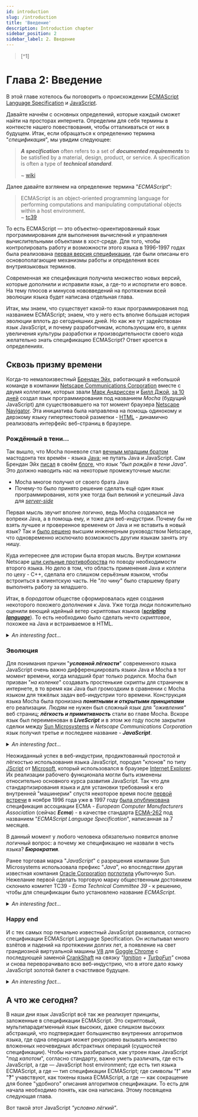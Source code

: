 ```yaml
---
id: introduction
slug: /introduction
title: 'Введение'
description: Introduction chapter
sidebar_position: 2
sidebar_label: 2. Введение
---
```



<ChapterInfo type='informal' complexity='easy' time='14' />
<BlockQuote id={1}>[^1]</BlockQuote>

# Глава 2: Введение

В этой главе хотелось бы поговорить о происхождении
[ECMAScript Language Specification](https://tc39.es/ecma262/multipage/) и
[JavaScript](https://en.wikipedia.org/wiki/JavaScript).

Давайте начнём с основных определений, которые каждый сможет найти на просторах интернета. Определим
для себя термины в контексте нашего повествования, чтобы отталкиваться от них в будущем. Итак, если
обращаться к определению термина "_спецификация_", мы увидим следующее:

> **_A specification_** often refers to a set of **_documented requirements_** to be satisfied by a
> material, design, product, or service. A specification is often a type of **_technical
> standard_**.
>
> ~ [wiki](<https://en.wikipedia.org/wiki/Specification_(technical_standard)>)

Далее давайте взглянем на определение термина "_ECMAScript_":

> ECMAScript is an object-oriented programming language for performing computations and manipulating
> computational objects within a host environment.  
>  ~ [tc39](https://tc39.es/ecma262/multipage/overview.html#sec-overview)

То есть ECMAScript — это объектно-ориентированный язык программирования для выполнения вычислений и
управления вычислительными объектами в хост-среде. Для того, чтобы контролировать работу и
возможности этого языка в 1996-1997 годах была реализована
[первая версия спецификации](https://web.archive.org/web/19981203070212/http://cgi.netscape.com/newsref/pr/newsrelease289.html),
где были описаны его основополагающие механизмы работы и определения всех внутриязыковых терминов.

Современная же спецификация получила множество новых версий, которые дополнили и исправили язык, а
где-то и испортили его вовсе. На тему плюсов и минусов нововведений на протяжении всей эволюции
языка будет написана отдельная глава.

Итак, мы знаем, что существует какой-то язык программирования под названием ECMAScript; знаем, что у
него есть вполне большая история эволюции вплоть до сегодняшних дней. Но как же тут задействован
язык JavaScript, и почему разработчикам, использующим его, в целях увеличения культуры разработки и
производительности своего кода желательно знать спецификацию ECMAScript? Ответ кроется в
определениях.

## Сквозь призму времени

Когда-то немалоизвестный [Брендан Эйх](https://en.wikipedia.org/wiki/Brendan_Eich), работающий в
небольшой команде в компании
[Netscape Communications Corporation](https://en.wikipedia.org/wiki/Netscape) вместе с двумя
коллегами, которых звали [Марк Андриссен](https://en.wikipedia.org/wiki/Marc_Andreessen) и
[Билл Джой](https://en.wikipedia.org/wiki/Bill_Joy),
[за 10 дней](https://brendaneich.com/2011/06/new-javascript-engine-module-owner/#:~:text=know%2C%20I%20wrote-,JavaScript%20in%20ten%20days.,-JS%20was%20born)
создал язык программирования под названием _Mocha_ (будущий JavaScript) для существовавшего на тот
момент браузера [Netscape Navigator](https://en.wikipedia.org/wiki/Netscape_Navigator). Эта
инициатива была направлена на помощь одинокому и дерзкому языку гипертекстовой разметки -
[HTML](https://en.wikipedia.org/wiki/HTML) - динамично реализовать интерфейс веб-страниц в браузере.

### Рождённый в тени...

Так вышло, что Mocha поневоле стал
[вечным младшим братом](https://brendaneich.com/2011/06/new-javascript-engine-module-owner/#:~:text=JS%20was%20born-,under%20the%20shadow%20of%20Java,-%2C%20and%20in%20spite)
мастодонта тех времён - языка [Java](<https://en.wikipedia.org/wiki/Java_(programming_language)>);
не путать Java и JavaScript. Сам Брендан Эйх
[писал](https://brendaneich.com/2011/06/new-javascript-engine-module-owner/#:~:text=ten%20days.-,JS%20was%20born%20under%20the%20shadow%20of%20Java,-%2C%20and%20in%20spite)
в своём [блоге](https://brendaneich.com/), что язык _"был рождён в тени Java"_. Это должно наводить
нас на некоторые промежуточные мысли:

-   Mocha многое получил от своего брата Java
-   Почему-то было принято решение сделать ещё один язык программирования, хотя уже тогда был
    великий и успешный Java для [_server-side_](https://en.wikipedia.org/wiki/Server-side_scripting)

Первая мысль звучит вполне логично, ведь Mocha создавался не вопреки Java, а в помощь ему, и тоже
для веб-индустрии. Почему бы не взять лучшее и проверенное временем от Java и не вставить в новый
язык? Так и
[было решено](https://brendaneich.com/2008/04/popularity/#:~:text=something%20I%20decided.-,The%20diktat%20from%20upper%20engineering%20management%20was%20that%20the%20language%20must%20%E2%80%9Clook%20like%20Java%E2%80%9D.,-That%20ruled%20out)
высшим инженерным руководством Netscape, что одновременно исключило возможность другим языкам занять
эту нишу.

Куда интереснее для истории была вторая мысль. Внутри компании Netscape
[шли сильные противоборства](https://brendaneich.com/2008/04/popularity/#:~:text=it%20in%20Navigator.-,The%20big%20debate%20inside%20Netscape%20therefore%20became%20%E2%80%9Cwhy%20two%20languages%3F%20why%20not%20just%20Java%3F%E2%80%9D,-The%20answer%20was)
по поводу необходимости второго языка. Но дело в том, что область применения Java и коллеги по
цеху - C++, сделала его слишком серьёзным языком, чтобы встроиться в клиентскую часть. Не "_по
чину_" было старшему брату выполнять работу за младшего.

Итак, в _бородатом_ обществе сформировалась идея создания некоторого похожего _дополнения_ к Java.
Уже тогда люди положительно оценили веющий идейный ветер скриптовых языков
([**_scripting language_**](https://en.wikipedia.org/wiki/Scripting_language)). То есть необходимо
было сделать нечто _скриптовое_, похожее на Java и встраиваемое в HTML.

<details>
<summary><i>An interesting fact...</i></summary>

_Из [источника](https://ei.cs.vt.edu/book/chap1/java_hist.html) 1996 года..._

Язык программирования Java изначально не был тем самым _языком веба_, каким он стал известен позже.
В момент его зарождения, в 1991 году, некие, назовём их _энтузиасты_, работали над проектом компании
[Sun Microsystems](https://en.wikipedia.org/wiki/Sun_Microsystems) под названием **_"Stealth
Project"_**. Среди них был и [Билл Джой](https://en.wikipedia.org/wiki/Bill_Joy), в будущем
принявший участие в разработке языка Mocha (JavaScript).

Их задачей было создать систему, которая позволила бы организовать большую, распределенную,
гетерогенную сеть потребительских электронных устройств, общающихся друг с другом. Как позже
выяснилось, языки C/C++ были _"неадекватными"_ для их задачи. Так что один из разработчиков, по
имени [Джеймс Гослинг](https://en.wikipedia.org/wiki/James_Gosling), с идеей написать отдельный язык
программирования, создал собственные модификации C++ (известные как "C++ ++ --"), ставшие началом
будущего Java в рамках их проекта.

И вот воссозданный с нуля язык Джеймс назвал
[**_Oak_**](<https://en.wikipedia.org/wiki/Oak_(programming_language)>), в честь дуба, стоящего
напротив его окна; язык, который потом переименовали из-за уже занятого патента, в известный нам
Java. Название стало таким, по двум возможным причинам. Из воспоминаний Гослинга, после его
очередного похода в кофейню, где он увидел кофейный сорт -
[Java coffee](https://en.wikipedia.org/wiki/Coffee_production_in_Indonesia#Java). Другая версия -
первые буквы имён деятелей проекта - **_J_** ames Gosling, **_A_** rthur **_V_** an Hoff, **_A_**
ndy Bechtolsheim.

Но только в 1994 году, в рамках уже другого проекта Java, пройдя некоторый путь, был избран на роль
языка разработки веб-браузера **_WebRunner_** (в будущем
[**_HotJava_**](https://en.wikipedia.org/wiki/HotJava)) и, доказав свою эффективность, с 1995 года
постепенно получил поддержку **_всех_** коммерчески успешных браузеров той эпохи.

</details>

### Эволюция

Для понимания причин "**_условной лёгкости_**" современного языка JavaScript очень важно
дифференциировать языки Java и Mocha в тот момент времени, когда младший брат только родился. Mocha
был призван "_на коленке_" создавать простенькие скрипты для страничек в интернете, в то время как
Java был громоздким в сравнении с Mocha языком для тяжёлых задач веб-индустрии того времени.
Конструкция языка Mocha была пронизана **_понятными и открытыми принципами_** его реализации. Людям
не нужен был сложный язык для _"оживления"_ веб страниц; **_лёгкость и примитивность_** стали во
главе Mocha. Вскоре язык был переименован в **_LiveScript_** и в этом же году после закрытия сделки
между [Sun Microsystems](https://en.wikipedia.org/wiki/Sun_Microsystems) и _Netscape Communications
Corporation_ язык получил третье и последнее название - **_JavaScript_**.

<details>
<summary><i>An interesting fact...</i></summary>

Одновременно с приобретением языком JavaScript своего культового названия Брендан Эйх разработал
известный и по сей день движок для выполнения кода в браузере Netscape Navigator. Он получил
название [SpiderMonkey](https://en.wikipedia.org/wiki/SpiderMonkey). Сейчас успешно используется в
браузере [Firefox](https://en.wikipedia.org/wiki/Firefox).

</details>

Неожиданный успех в веб-индустрии, продиктованный простотой и лёгкостью использования языка
JavaScript, породил "клонов" по типу [JScript](https://en.wikipedia.org/wiki/JScript) от
[Microsoft](https://en.wikipedia.org/wiki/Microsoft), который использовался в браузере
[Internet Explorer](https://en.wikipedia.org/wiki/Internet_Explorer). Их реализации рабочего
функционала могли быть изменены относительно основного курса развития JavaScript. Так что для
стандартизирования языка и для установки требований к его внутренней "машинерии" спустя некоторое
время после
[первой встречи](<https://ecma-international.org/news/ecma-262-the-ecmascript-javascript-the-most-popular-web-scripting-standard-is-celebrating-its-20th-birthday/#:~:text=documents%20from%201997.-,The%20work%20on%20ECMAScript%20has%20started%20in%20November%201996%20(see%20the%20the%20minutes%20of%20the%201st%20TC39%20meeting),-.%20There%20was%20a>)
в ноябре 1996 года уже в 1997 году
[была опубликована](https://web.archive.org/web/19981203070212/http://cgi.netscape.com/newsref/pr/newsrelease289.html)
спецификация ассоциации ECMA - _European Computer Manufacturers Association_ (сейчас **_Ecma_**) - в
качестве стандарта
[ECMA-262](https://ecma-international.org/publications-and-standards/standards/ecma-262/) под
названием "_ECMAScript Language Specification_", написанная за 7 месяцев.

В данный момент у любого человека обязательно появится вполне логичный вопрос: а почему же
спецификацию не назвали в честь языка? **_Бюрократия_**.

Ранее торговая марка "_JavaScript_" с разрешения компании Sun Microsystems использовала префикс
"_Java_", но впоследствии другая известная компания
[Oracle Corporation](https://en.wikipedia.org/wiki/Oracle_Corporation)
[поглотила](https://web.archive.org/web/20100821093146/http://news.cnet.com/8301-30685_3-20000019-264.html)
убыточную Sun. Нежелание первой сделать торговую марку общественным достоянием склонило комитет
TC39 - _Ecma Technical Committee 39_ - к решению, чтобы для спецификации было установлено название
_ECMAScript_.

<details>
<summary><i>An interesting fact...</i></summary>

Европейская ассоциация Ecma разрабатывает разные спецификации и по сей день не только для
программирования, но и для разных других сфер в области коммуникаций. Например, там можно найти
_спецификацию языка программирования C#_
([ECMA-334](https://ecma-international.org/publications-and-standards/standards/ecma-334/)),
_спецификацию синтаксиса JSON_
([ECMA-404](https://ecma-international.org/publications-and-standards/standards/ecma-404/)) и
другие.

</details>

### Happy end

И с тех самых пор печально известный JavaScript развивался, согласно спецификации ECMAScript
Language Specification. Он испытывал много взлётов и падений на протяжении долгих лет, а появление
на свет грандиозной виртуальной машины [V8](<https://en.wikipedia.org/wiki/V8_(JavaScript_engine)>)
для [Goggle Chrome](https://en.wikipedia.org/wiki/Google_Chrome) с последующей заменой
[CrankShaft](https://blog.chromium.org/2010/12/new-crankshaft-for-v8.html) на связку
_"[Ignition](https://v8.dev/blog/ignition-interpreter) +
[TurboFun](https://blog.chromium.org/2015/07/revving-up-javascript-performance-with.html)"_ снова и
снова переворачивало всю веб-индустрию, что в итоге дало языку JavaScript золотой билет в счастливое
будущее.

<details>
<summary><i>An interesting fact...</i></summary>

В 2008 году даже был выпущен [веб-комикс](https://blogoscoped.com/google-chrome/) на тему "_Google
on Google Chrome - comic book_".

</details>

## А что же сегодня?

В наши дни язык JavaScript всё так же реализует принципы, заложенные в спецификации ECMAScript. Это
скриптовый, мультипарадигменный язык высоких, даже слишком высоких абстракций, что подтверждает
большинство внутренних алгоритмов языка, где одна операция может рекурсивно вызывать множество
вложенных неочевидных абстрактных операций (сущностей спецификации). Чтобы начать разбираться, как
утроен язык JavaScript "_под капотом_", согласно стандарту, важно уметь различать, где есть
JavaScript, а где — JavaScript host environment; где есть тип языка ECMAScript, а где — тип
спецификации ECMAScript; где символы "**!**" или "**?**" учавствуют, как токены языка ECMAScript, а
где — как сокращение для более "удобного" описания алгоритмов спецификации. То есть для начала
необходимо понять, как она написана. Этому посвящена следующая глава.

Вот такой этот JavaScript _"условно лёгкий"_.

[^1]:
    Название темы первой встречи в ECMA в рамках стандартизации JavaScript в составе только что
    присоединившегося к ECMA Брендана Эйха, представителей Microsoft и других.
